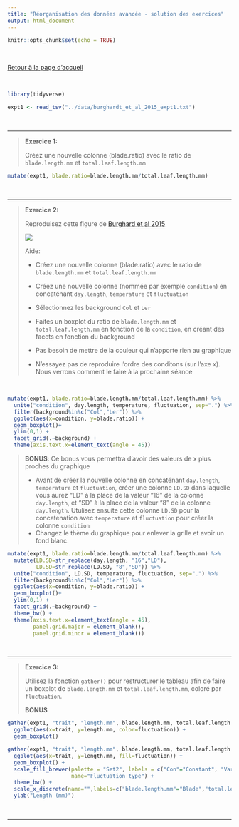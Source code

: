 ```yaml
---
title: "Réorganisation des données avancée - solution des exercices"
output: html_document
---
```


```r
knitr::opts_chunk$set(echo = TRUE)
```
<br>

[Retour à la page d'accueil](https://scortijo.github.io/2021_L3_R/)

<br>

```r

library(tidyverse)

expt1 <- read_tsv("../data/burghardt_et_al_2015_expt1.txt")
```

<br>

******




> **Exercice 1:**
>
> Créez une nouvelle colonne (blade.ratio) avec le ratio de `blade.length.mm` et `total.leaf.length.mm`
>


```r

mutate(expt1, blade.ratio=blade.length.mm/total.leaf.length.mm)

```



<br>

******


> **Exercice 2:** 
> 
> Reproduisez cette figure de [Burghard et al 2015](https://nph.onlinelibrary.wiley.com/doi/full/10.1111/nph.13799)
> 
> ![](images/Burghard_2015_figS8_a.png)
> 
> 
> Aide: 
> 
> - Créez une nouvelle colonne (blade.ratio) avec le ratio de `blade.length.mm` et `total.leaf.length.mm`
> 
> - Créez une nouvelle colonne (nommée par exemple `condition`) en concaténant `day.length`, `temperature` et `fluctuation`
> 
> - Sélectionnez les background  `Col ` et `Ler`
> 
> - Faites un boxplot du ratio de `blade.length.mm` et `total.leaf.length.mm` en fonction de la `condition`, en créant des facets en fonction du background
> 
> - Pas besoin de mettre de la couleur qui n'apporte rien au graphique
>
> - N'essayez pas de reproduire l'ordre des conditons (sur l'axe x). Nous verrons comment le faire à la prochaine séance


<br>


```r

mutate(expt1, blade.ratio=blade.length.mm/total.leaf.length.mm) %>% 
  unite("condition", day.length, temperature, fluctuation, sep=".") %>% 
  filter(background%in%c("Col","Ler")) %>% 
  ggplot(aes(x=condition, y=blade.ratio)) +
  geom_boxplot()+
  ylim(0,1) +
  facet_grid(.~background) +
  theme(axis.text.x=element_text(angle = 45))

```


>
> **BONUS**: Ce bonus vous permettra d'avoir des valeurs de x plus proches du graphique
>
> - Avant de créer la nouvelle colonne en concaténant `day.length`, `temperature` et `fluctuation`, créer une colonne `LD.SD` dans laquelle vous aurez "LD" à la place de la valeur "16" de la colonne `day.length`, et "SD" à la place de la valeur "8" de la colonne `day.length`. Utulisez ensuite cette colonne `LD.SD` pour la concatenation avec `temperature` et `fluctuation` pour créer la colonne  `condition`
> - Changez le thème du graphique pour enlever la grille et avoir un fond blanc.


```r

mutate(expt1, blade.ratio=blade.length.mm/total.leaf.length.mm) %>% 
  mutate(LD.SD=str_replace(day.length, "16","LD"),
         LD.SD=str_replace(LD.SD, "8","SD")) %>% 
  unite("condition", LD.SD, temperature, fluctuation, sep=".") %>% 
  filter(background%in%c("Col","Ler")) %>% 
  ggplot(aes(x=condition, y=blade.ratio)) +
  geom_boxplot()+
  ylim(0,1) +
  facet_grid(.~background) +
  theme_bw() +
  theme(axis.text.x=element_text(angle = 45),
        panel.grid.major = element_blank(), 
        panel.grid.minor = element_blank())

```

<br>

******



> **Exercice 3:** 
> 
> Utilisez la fonction `gather()` pour restructurer le tableau afin de faire un boxplot de `blade.length.mm` et `total.leaf.length.mm`, coloré par  `fluctuation`.
> 
> **BONUS**
>
>
>


```r

gather(expt1, "trait", "length.mm", blade.length.mm, total.leaf.length.mm) %>% 
  ggplot(aes(x=trait, y=length.mm, color=fluctuation)) +
  geom_boxplot()

```




```r

gather(expt1, "trait", "length.mm", blade.length.mm, total.leaf.length.mm) %>% 
  ggplot(aes(x=trait, y=length.mm, fill=fluctuation)) +
  geom_boxplot() +
  scale_fill_brewer(palette = "Set2", labels = c("Con"="Constant", "Var"="Variable"), 
                    name="Fluctuation type") +
  theme_bw() +
  scale_x_discrete(name="",labels=c("blade.length.mm"="Blade","total.leaf.length.mm"="Total leaf")) +
  ylab("Length (mm)")

```

<br>

******

